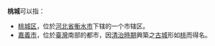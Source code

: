 '''桃城'''可以指：

* [[桃城区|桃城区]]，位於[[河北省|河北省]][[衡水市|衡水市]]下辖的一个市辖区。
* [[嘉義市|嘉義市]]，位於[[臺灣|臺灣]]南部的都市，因[[臺灣清治時期|清治時期]]興築之[[嘉義縣城|古城]]形如[[桃|桃]]而得名。

{{disambig|Cat=二字消歧义}}